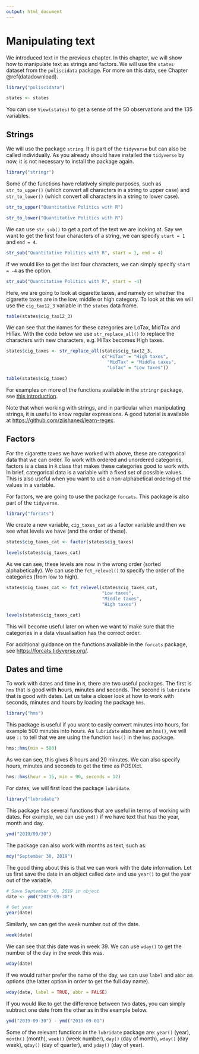 ```yaml
---
output: html_document
---
```


# Manipulating text {#text}

We introduced text in the previous chapter. In this chapter, we will show how to manipulate text as strings and factors. We will use the `states` dataset from the `poliscidata` package. For more on this data, see Chapter \@ref(datadownload).

```r
library("poliscidata")

states <- states
```

You can use `View(states)` to get a sense of the 50 observations and the 135 variables.

## Strings

We will use the package `string`. It is part of the `tidyverse` but can also be called individually. As you already should have installed the `tidyverse` by now, it is not necessary to install the package again.

```r
library("stringr")
```


Some of the functions have relatively simple purposes, such as `str_to_upper()` (which convert all characters in a string to upper case) and `str_to_lower()` (which convert all characters in a string to lower case).

```r
str_to_upper("Quantitative Politics with R")
```

```r
str_to_lower("Quantitative Politics with R")
```

We can use `str_sub()` to get a part of the text we are looking at. Say we want to get the first four characters of a string, we can specify `start = 1` and `end = 4`.

```r
str_sub("Quantitative Politics with R", start = 1, end = 4)
```

If we would like to get the last four characters, we can simply specify `start = -4` as the option.

```r
str_sub("Quantitative Politics with R", start = -4)
```

Here, we are going to look at cigarette taxes, and namely on whether the cigarette taxes are in the low, middle or high category. To look at this we will use the `cig_tax12_3` variable in the `states` data frame.

```r
table(states$cig_tax12_3)
```

We can see that the names for these categories are LoTax, MidTax and HiTax. With the code below we use `str_replace_all()` to replace the characters with new characters, e.g. HiTax becomes High taxes.

```r
states$cig_taxes <- str_replace_all(states$cig_tax12_3, 
                                    c("HiTax" = "High taxes", 
                                      "MidTax" = "Middle taxes",
                                      "LoTax" = "Low taxes"))

table(states$cig_taxes)
```

For examples on more of the functions available in the `stringr` package, see [this introduction](https://cran.r-project.org/web/packages/stringr/vignettes/stringr.html).

Note that when working with strings, and in particular when manipulating strings, it is useful to know regular expressions. A good tutorial is available at [https://github.com/ziishaned/learn-regex](https://github.com/ziishaned/learn-regex).

## Factors

For the cigarette taxes we have worked with above, these are categorical data that we can order. To work with ordered and unordered categories, factors is a class in `R` class that makes these categories good to work with. In brief, categorical data is a variable with a fixed set of possible values. This is also useful when you want to use a non-alphabetical ordering of the values in a variable.

For factors, we are going to use the package `forcats`. This package is also part of the `tidyverse`.

```r
library("forcats")
```

We create a new variable, `cig_taxes_cat` as a factor variable and then we see what levels we have (and the order of these).

```r
states$cig_taxes_cat <- factor(states$cig_taxes)

levels(states$cig_taxes_cat)
```

As we can see, these levels are now in the wrong order (sorted alphabetically). We can use the `fct_relevel()` to specify the order of the categories (from low to high).

```r
states$cig_taxes_cat <- fct_relevel(states$cig_taxes_cat, 
                                    "Low taxes", 
                                    "Middle taxes", 
                                    "High taxes")

levels(states$cig_taxes_cat)
```

This will become useful later on when we want to make sure that the categories in a data visualisation has the correct order.

For additional guidance on the functions available in the `forcats` package, see [https://forcats.tidyverse.org/](https://forcats.tidyverse.org/).

## Dates and time

To work with dates and time in `R`, there are two useful packages. The first is `hms` that is good with **h**ours, **m**inutes and **s**econds. The second is `lubridate` that is good with dates. Let us take a closer look at how to work with seconds, minutes and hours by loading the package `hms`.

```r
library("hms")
```

This package is useful if you want to easily convert minutes into hours, for example 500 minutes into hours. As `lubridate` also have an `hms()`, we will use `::` to tell that we are using the function `hms()` in the `hms` package.

```r
hms::hms(min = 500)
```

As we can see, this gives 8 hours and 20 minutes. We can also specify hours, minutes and seconds to get the time as POSIXct.

```r
hms::hms(hour = 15, min = 90, seconds = 12)
```

For dates, we will first load the package `lubridate`.

```r
library("lubridate")
```

This package has several functions that are useful in terms of working with dates. For example, we can use `ymd()` if we have text that has the year, month and day.

```r
ymd("2019/09/30")
```

The package can also work with months as text, such as:

```r
mdy("September 30, 2019")
```

The good thing about this is that we can work with the date information. Let us first save the date in an object called `date` and use `year()` to get the year out of the variable.

```r
# Save September 30, 2019 in object
date <- ymd("2019-09-30")

# Get year
year(date)
```

Similarly, we can get the week number out of the date.

```r
week(date)
```

We can see that this date was in week 39. We can use `wday()` to get the number of the day in the week this was.

```r
wday(date)
```

If we would rather prefer the name of the day, we can use `label` and `abbr` as options (the latter option in order to get the full day name).

```r
wday(date, label = TRUE, abbr = FALSE)
```

If you would like to get the difference between two dates, you can simply subtract one date from the other as in the example below.

```r
ymd("2019-09-30") - ymd("2019-09-01")
```

Some of the relevant functions in the `lubridate` package are: `year()` (year), `month()` (month), `week()` (week number), `day()` (day of month), `wday()` (day week), `qday()` (day of quarter), and `yday()` (day of year).
